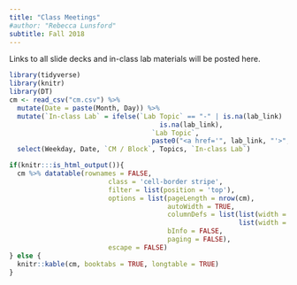 ```yaml
---
title: "Class Meetings"
#author: "Rebecca Lunsford"
subtitle: Fall 2018
---
```


Links to all slide decks and in-class lab materials will be posted here.

```r
library(tidyverse)
library(knitr)
library(DT)
cm <- read_csv("cm.csv") %>%
  mutate(Date = paste(Month, Day)) %>%
  mutate(`In-class Lab` = ifelse(`Lab Topic` == "-" | is.na(lab_link) |
                                      is.na(lab_link),
                                    `Lab Topic`,
                                    paste0("<a href='", lab_link, "'>", "Lab ", Lab, ": ", `Lab Topic`, "</a>"))) %>% 
  select(Weekday, Date, `CM / Block`, Topics, `In-class Lab`)
```

```r
if(knitr:::is_html_output()){
  cm %>% datatable(rownames = FALSE,
                         class = 'cell-border stripe',
                         filter = list(position = 'top'),
                         options = list(pageLength = nrow(cm), 
                                        autoWidth = TRUE,
                                        columnDefs = list(list(width = '300px', targets = c(3)),
                                                          list(width = '20px',  targets = c(0)) ),
                                        bInfo = FALSE,
                                        paging = FALSE),
                         escape = FALSE)
} else {
  knitr::kable(cm, booktabs = TRUE, longtable = TRUE)
}
```